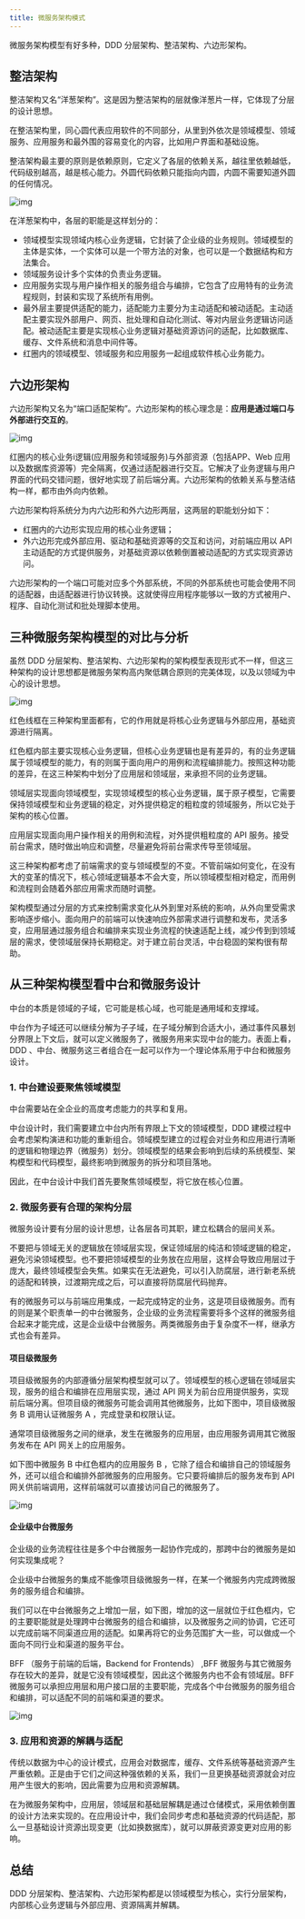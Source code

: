 ```yaml
---
title: 微服务架构模式
---
```

微服务架构模型有好多种，DDD 分层架构、整洁架构、六边形架构。

## 整洁架构
整洁架构又名“洋葱架构”。这是因为整洁架构的层就像洋葱片一样，它体现了分层的设计思想。

在整洁架构里，同心圆代表应用软件的不同部分，从里到外依次是领域模型、领域服务、应用服务和最外围的容易变化的内容，比如用户界面和基础设施。

整洁架构最主要的原则是依赖原则，它定义了各层的依赖关系，越往里依赖越低，代码级别越高，越是核心能力。外圆代码依赖只能指向内圆，内圆不需要知道外圆的任何情况。



![img](https://wkq-img.oss-cn-chengdu.aliyuncs.com/img/fc8208d9f4cfadb7949d6e98a8c18442.png)

在洋葱架构中，各层的职能是这样划分的：

* 领域模型实现领域内核心业务逻辑，它封装了企业级的业务规则。领域模型的主体是实体，一个实体可以是一个带方法的对象，也可以是一个数据结构和方法集合。
* 领域服务设计多个实体的负责业务逻辑。
* 应用服务实现与用户操作相关的服务组合与编排，它包含了应用特有的业务流程规则，封装和实现了系统所有用例。
* 最外层主要提供适配的能力，适配能力主要分为主动适配和被动适配。主动适配主要实现外部用户、网页、批处理和自动化测试、等对内层业务逻辑访问适配。被动适配主要是实现核心业务逻辑对基础资源访问的适配，比如数据库、缓存、文件系统和消息中间件等。
* 红圈内的领域模型、领域服务和应用服务一起组成软件核心业务能力。

## 六边形架构

六边形架构又名为“端口适配架构”。六边形架构的核心理念是：**应用是通过端口与外部进行交互的**。

![img](https://wkq-img.oss-cn-chengdu.aliyuncs.com/img/85fb9fb2782b343d45b4ca18c8f21e6c.png)

红圈内的核心业务i逻辑(应用服务和领域服务)与外部资源（包括APP、Web 应用以及数据库资源等）完全隔离，仅通过适配器进行交互。它解决了业务逻辑与用户界面的代码交错问题，很好地实现了前后端分离。六边形架构的依赖关系与整洁结构一样，都市由外向内依赖。



六边形架构将系统分为内六边形和外六边形两层，这两层的职能划分如下：

* 红圈内的六边形实现应用的核心业务逻辑；
* 外六边形完成外部应用、驱动和基础资源等的交互和访问，对前端应用以 API 主动适配的方式提供服务，对基础资源以依赖倒置被动适配的方式实现资源访问。

六边形架构的一个端口可能对应多个外部系统，不同的外部系统也可能会使用不同的适配器，由适配器进行协议转换。这就使得应用程序能够以一致的方式被用户、程序、自动化测试和批处理脚本使用。

## 三种微服务架构模型的对比与分析

虽然 DDD 分层架构、整洁架构、六边形架构的架构模型表现形式不一样，但这三种架构的设计思想都是微服务架构高内聚低耦合原则的完美体现，以及以领域为中心的设计思想。

![img](https://wkq-img.oss-cn-chengdu.aliyuncs.com/img/b2e4dad1040857b5aedf0b1675ae4171.png)

红色线框在三种架构里面都有，它的作用就是将核心业务逻辑与外部应用，基础资源进行隔离。

红色框内部主要实现核心业务逻辑，但核心业务逻辑也是有差异的，有的业务逻辑属于领域模型的能力，有的则属于面向用户的用例和流程编排能力。按照这种功能的差异，在这三种架构中划分了应用层和领域层，来承担不同的业务逻辑。



领域层实现面向领域模型，实现领域模型的核心业务逻辑，属于原子模型，它需要保持领域模型和业务逻辑的稳定，对外提供稳定的粗粒度的领域服务，所以它处于架构的核心位置。

应用层实现面向用户操作相关的用例和流程，对外提供粗粒度的 API 服务。接受前台需求，随时做出响应和调整，尽量避免将前台需求传导至领域层。



这三种架构都考虑了前端需求的变与领域模型的不变。不管前端如何变化，在没有大的变革的情况下，核心领域逻辑基本不会大变，所以领域模型相对稳定，而用例和流程则会随着外部应用需求而随时调整。



架构模型通过分层的方式来控制需求变化从外到里对系统的影响，从外向里受需求影响逐步缩小。面向用户的前端可以快速响应外部需求进行调整和发布，灵活多变，应用层通过服务组合和编排来实现业务流程的快速适配上线，减少传到到领域层的需求，使领域层保持长期稳定。对于建立前台灵活，中台稳固的架构很有帮助。



## 从三种架构模型看中台和微服务设计



中台的本质是领域的子域，它可能是核心域，也可能是通用域和支撑域。

中台作为子域还可以继续分解为子子域，在子域分解到合适大小，通过事件风暴划分界限上下文后，就可以定义微服务了，微服务用来实现中台的能力。表面上看，DDD 、中台、微服务这三者组合在一起可以作为一个理论体系用于中台和微服务设计。

### 1. 中台建设要聚焦领域模型

中台需要站在全企业的高度考虑能力的共享和复用。



中台设计时，我们需要建立中台内所有界限上下文的领域模型，DDD 建模过程中会考虑架构演进和功能的重新组合。领域模型建立的过程会对业务和应用进行清晰的逻辑和物理边界（微服务）划分。领域模型的结果会影响到后续的系统模型、架构模型和代码模型，最终影响到微服务的拆分和项目落地。

因此，在中台设计中我们首先要聚焦领域模型，将它放在核心位置。

### 2. 微服务要有合理的架构分层

微服务设计要有分层的设计思想，让各层各司其职，建立松耦合的层间关系。

不要把与领域无关的逻辑放在领域层实现，保证领域层的纯洁和领域逻辑的稳定，避免污染领域模型。也不要把领域模型的业务放在应用层，这样会导致应用层过于庞大，最终领域模型会失焦。如果实在无法避免，可以引入防腐层，进行新老系统的适配和转换，过渡期完成之后，可以直接将防腐层代码抛弃。



有的微服务可以与前端应用集成，一起完成特定的业务，这是项目级微服务。而有的则是某个职责单一的中台微服务，企业级的业务流程需要将多个这样的微服务组合起来才能完成，这是企业级中台微服务。两类微服务由于复杂度不一样，继承方式也会有差异。

#### 项目级微服务

项目级微服务的内部遵循分层架构模型就可以了。领域模型的核心逻辑在领域层实现，服务的组合和编排在应用层实现，通过 API 网关为前台应用提供服务，实现前后端分离。但项目级的微服务可能会调用其他微服务，比如下图中，项目级微服务 B 调用认证微服务 A ，完成登录和权限认证。



通常项目级微服务之间的继承，发生在微服务的应用层，由应用服务调用其它微服务发布在 API 网关上的应用服务。

如下图中微服务 B 中红色框内的应用服务 B ，它除了组合和编排自己的领域服务外，还可以组合和编排外部微服务的应用服务。它只要将编排后的服务发布到 API 网关供前端调用，这样前端就可以直接访问自己的微服务了。

![img](https://wkq-img.oss-cn-chengdu.aliyuncs.com/img/b4231550cfbd56c15ccb3795d1062f9e.png)

#### 企业级中台微服务

企业级的业务流程往往是多个中台微服务一起协作完成的，那跨中台的微服务是如何实现集成呢？

企业级中台微服务的集成不能像项目级微服务一样，在某一个微服务内完成跨微服务的服务组合和编排。

我们可以在中台微服务之上增加一层，如下图，增加的这一层就位于红色框内，它的主要职能就是处理跨中台微服务的组合和编排，以及微服务之间的协调，它还可以完成前端不同渠道应用的适配。如果再将它的业务范围扩大一些，可以做成一个面向不同行业和渠道的服务平台。

BFF （服务于前端的后端，Backend for Frontends） ,BFF 微服务与其它微服务存在较大的差异，就是它没有领域模型，因此这个微服务内也不会有领域层。BFF 微服务可以承担应用层和用户接口层的主要职能，完成各个中台微服务的服务组合和编排，可以适配不同的前端和渠道的要求。

![img](https://wkq-img.oss-cn-chengdu.aliyuncs.com/img/eeb66579c1725817d0e9185161f1843b.png)

### 3. 应用和资源的解耦与适配

传统以数据为中心的设计模式，应用会对数据库，缓存、文件系统等基础资源产生严重依赖。正是由于它们之间这种强依赖的关系，我们一旦更换基础资源就会对应用产生很大的影响，因此需要为应用和资源解耦。

在为微服务架构中，应用层，领域层和基础层解耦是通过仓储模式，采用依赖倒置的设计方法来实现的。在应用设计中，我们会同步考虑和基础资源的代码适配，那么一旦基础设计资源出现变更（比如换数据库），就可以屏蔽资源变更对应用的影响。

## 总结
DDD 分层架构、整洁架构、六边形架构都是以领域模型为核心，实行分层架构，内部核心业务逻辑与外部应用、资源隔离并解耦。




